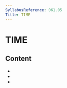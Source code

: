 ```yaml
---
SyllabusReference: 061.05
Title: TIME
---
```


# TIME

## Content

- <Link href="061.05.01" />
- <Link href="061.05.02" />
- <Link href="061.05.03" />
